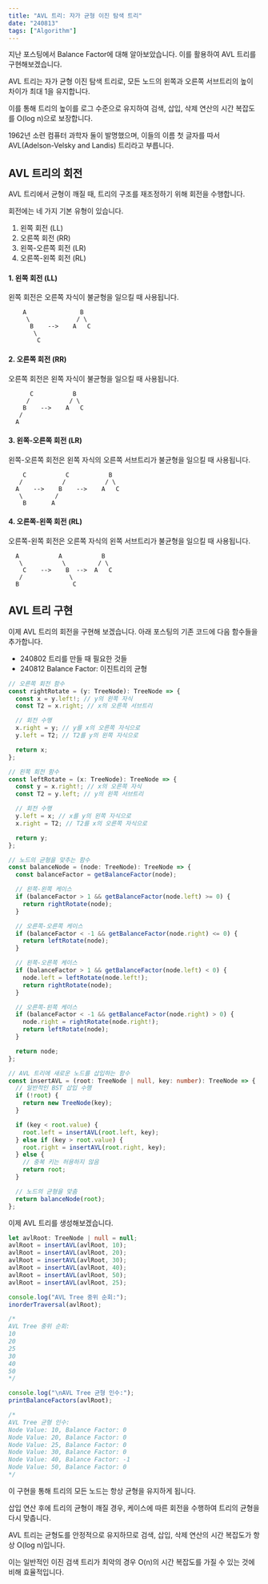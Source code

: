 ```yaml
---
title: "AVL 트리: 자가 균형 이진 탐색 트리"
date: "240813"
tags: ["Algorithm"]
---
```


지난 포스팅에서 Balance Factor에 대해 알아보았습니다. 이를 활용하여 AVL 트리를 구현해보겠습니다.

AVL 트리는 자가 균형 이진 탐색 트리로, 모든 노드의 왼쪽과 오른쪽 서브트리의 높이 차이가 최대 1을 유지합니다.

이를 통해 트리의 높이를 로그 수준으로 유지하여 검색, 삽입, 삭제 연산의 시간 복잡도를 O(log n)으로 보장합니다.

1962년 소련 컴퓨터 과학자 둘이 발명했으며, 이들의 이름 첫 글자를 따서 AVL(Adelson-Velsky and Landis) 트리라고 부릅니다.

## AVL 트리의 회전

AVL 트리에서 균형이 깨질 때, 트리의 구조를 재조정하기 위해 회전을 수행합니다.

회전에는 네 가지 기본 유형이 있습니다.

1. 왼쪽 회전 (LL)
2. 오른쪽 회전 (RR)
3. 왼쪽-오른쪽 회전 (LR)
4. 오른쪽-왼쪽 회전 (RL)

#### 1. 왼쪽 회전 (LL)

왼쪽 회전은 오른쪽 자식이 불균형을 일으킬 때 사용됩니다.

```
    A               B
     \             / \
      B    -->    A   C
       \
        C
```

#### 2. 오른쪽 회전 (RR)

오른쪽 회전은 왼쪽 자식이 불균형을 일으킬 때 사용됩니다.

```
      C           B
     /           / \
    B    -->    A   C
   /
  A
```

#### 3. 왼쪽-오른쪽 회전 (LR)

왼쪽-오른쪽 회전은 왼쪽 자식의 오른쪽 서브트리가 불균형을 일으킬 때 사용됩니다.

```
    C           C           B
   /           /           / \
  A    -->    B    -->    A   C
   \         /
    B       A
```

#### 4. 오른쪽-왼쪽 회전 (RL)

오른쪽-왼쪽 회전은 오른쪽 자식의 왼쪽 서브트리가 불균형을 일으킬 때 사용됩니다.

```
  A           A           B
   \           \         / \
    C    -->    B  -->  A   C
   /             \
  B               C
```

## AVL 트리 구현

이제 AVL 트리의 회전을 구현해 보겠습니다. 아래 포스팅의 기존 코드에 다음 함수들을 추가합니다.

- 240802 트리를 만들 때 필요한 것들
- 240812 Balance Factor: 이진트리의 균형

```typescript
// 오른쪽 회전 함수
const rightRotate = (y: TreeNode): TreeNode => {
  const x = y.left!; // y의 왼쪽 자식
  const T2 = x.right; // x의 오른쪽 서브트리

  // 회전 수행
  x.right = y; // y를 x의 오른쪽 자식으로
  y.left = T2; // T2를 y의 왼쪽 자식으로

  return x;
};

// 왼쪽 회전 함수
const leftRotate = (x: TreeNode): TreeNode => {
  const y = x.right!; // x의 오른쪽 자식
  const T2 = y.left; // y의 왼쪽 서브트리

  // 회전 수행
  y.left = x; // x를 y의 왼쪽 자식으로
  x.right = T2; // T2를 x의 오른쪽 자식으로

  return y;
};

// 노드의 균형을 맞추는 함수
const balanceNode = (node: TreeNode): TreeNode => {
  const balanceFactor = getBalanceFactor(node);

  // 왼쪽-왼쪽 케이스
  if (balanceFactor > 1 && getBalanceFactor(node.left) >= 0) {
    return rightRotate(node);
  }

  // 오른쪽-오른쪽 케이스
  if (balanceFactor < -1 && getBalanceFactor(node.right) <= 0) {
    return leftRotate(node);
  }

  // 왼쪽-오른쪽 케이스
  if (balanceFactor > 1 && getBalanceFactor(node.left) < 0) {
    node.left = leftRotate(node.left!);
    return rightRotate(node);
  }

  // 오른쪽-왼쪽 케이스
  if (balanceFactor < -1 && getBalanceFactor(node.right) > 0) {
    node.right = rightRotate(node.right!);
    return leftRotate(node);
  }

  return node;
};

// AVL 트리에 새로운 노드를 삽입하는 함수
const insertAVL = (root: TreeNode | null, key: number): TreeNode => {
  // 일반적인 BST 삽입 수행
  if (!root) {
    return new TreeNode(key);
  }

  if (key < root.value) {
    root.left = insertAVL(root.left, key);
  } else if (key > root.value) {
    root.right = insertAVL(root.right, key);
  } else {
    // 중복 키는 허용하지 않음
    return root;
  }

  // 노드의 균형을 맞춤
  return balanceNode(root);
};
```

이제 AVL 트리를 생성해보겠습니다.

```typescript
let avlRoot: TreeNode | null = null;
avlRoot = insertAVL(avlRoot, 10);
avlRoot = insertAVL(avlRoot, 20);
avlRoot = insertAVL(avlRoot, 30);
avlRoot = insertAVL(avlRoot, 40);
avlRoot = insertAVL(avlRoot, 50);
avlRoot = insertAVL(avlRoot, 25);

console.log("AVL Tree 중위 순회:");
inorderTraversal(avlRoot);

/*
AVL Tree 중위 순회:
10
20
25
30
40
50
*/

console.log("\nAVL Tree 균형 인수:");
printBalanceFactors(avlRoot);

/*
AVL Tree 균형 인수:
Node Value: 10, Balance Factor: 0
Node Value: 20, Balance Factor: 0
Node Value: 25, Balance Factor: 0
Node Value: 30, Balance Factor: 0
Node Value: 40, Balance Factor: -1
Node Value: 50, Balance Factor: 0
*/
```

이 구현을 통해 트리의 모든 노드는 항상 균형을 유지하게 됩니다.

삽입 연산 후에 트리의 균형이 깨질 경우, 케이스에 따른 회전을 수행하여 트리의 균형을 다시 맞춥니다.

AVL 트리는 균형도를 안정적으로 유지하므로 검색, 삽입, 삭제 연산의 시간 복잡도가 항상 O(log n)입니다.

이는 일반적인 이진 검색 트리가 최악의 경우 O(n)의 시간 복잡도를 가질 수 있는 것에 비해 효율적입니다.
